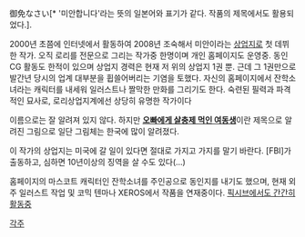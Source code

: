 御免なさい[* '미안합니다'라는 뜻의 일본어와 표기가 같다. 작품의 제목에서도 활용되었다.].

2000년 초쯤에 인터넷에서 활동하여 2008년 조숙해서 미안이라는 [[상업지]]로 첫 데뷔한 작가. 오직 로리를 전문으로 그리는 작가중 한명이며 개인 홈페이지도 운영중. 동인CG 활동도 한적이 있으며 상업지 경력은 현재 저 위의 상업지 1권 뿐. 근데 그 1권만으로 발간년 당시의 업계 대부분을 휩쓸어버리는 기염을 토했다. 자신의 홈페이지에서 잔학소녀라는 캐릭터를 내세워 일러스트나 짤막한 만화를 그리기도 한다. 숙련된 필력과 파격적인 묘사로, 로리상업지계에선 상당히 유명한 작가이다

이름으로는 잘 알려져 있지 않다. 하지만 [http://www.tooli.co.kr/board/545624 '''오빠에게 살충제 먹인 여동생''']이란 제목으로 알려진 그림으로 일단 그림체는 한국에 많이 알려졌다.

이 작가의 상업지는 미국에 갈 일이 있다면 절대로 가지고 가지를 말기 바란다. [FBI]가 출동하고, 심하면 10년이상의 징역을 살 수도 있다(...)

홈페이지의 마스코트 캐릭터인 잔학소녀를 주인공으로 동인지를 내기도 했으며, 현재 외주 일러스트 작업 및 코믹 텐마나 XEROS에서 작품을 연재중이다. [http://www.pixiv.net/member.php?id=444675 픽시브에서도 간간히 활동중]

[[각주]]
